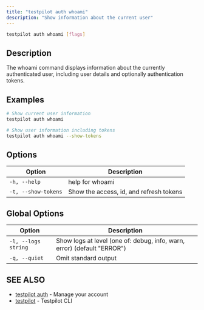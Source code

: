 ```yaml
---
title: "testpilot auth whoami"
description: "Show information about the current user"
---
```


```bash
testpilot auth whoami [flags]
```

## Description[​](#description "Direct link to Description")

The whoami command displays information about the currently authenticated user, including user
details and optionally authentication tokens.

## Examples[​](#examples "Direct link to Examples")

```bash
# Show current user information
testpilot auth whoami

# Show user information including tokens
testpilot auth whoami --show-tokens
```

## Options[​](#options "Direct link to Options")

| Option              | Description                             |
| ------------------- | --------------------------------------- |
| `-h, --help`        | help for whoami                         |
| `-t, --show-tokens` | Show the access, id, and refresh tokens |

## Global Options[​](#global-options "Direct link to Global Options")

| Option              | Description                                                             |
| ------------------- | ----------------------------------------------------------------------- |
| `-l, --logs string` | Show logs at level (one of: debug, info, warn, error) (default "ERROR") |
| `-q, --quiet`       | Omit standard output                                                    |

## SEE ALSO[​](#see-also "Direct link to SEE ALSO")

- [testpilot auth](/docs/testpilot/reference/cli/testpilot-auth) - Manage your account
- [testpilot](/docs/testpilot/reference/cli/testpilot) - Testpilot CLI
